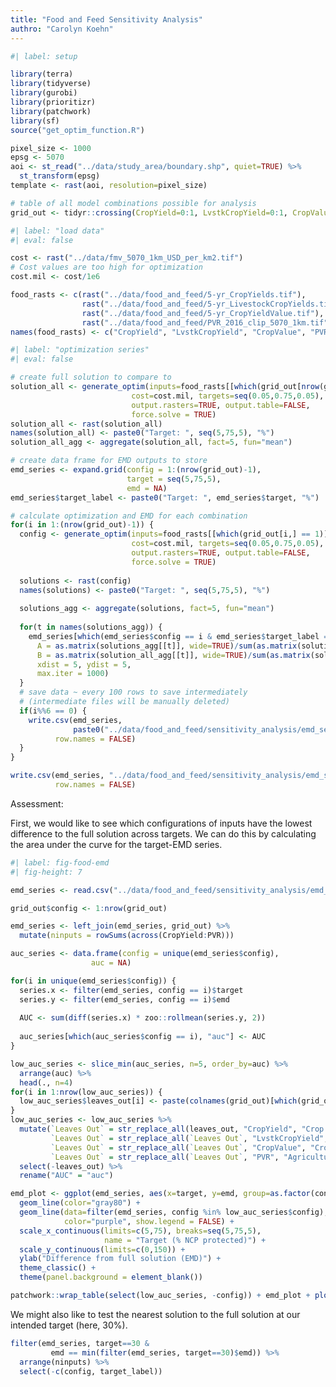 ```yaml
---
title: "Food and Feed Sensitivity Analysis"
authro: "Carolyn Koehn"
---
```


```r
#| label: setup

library(terra)
library(tidyverse)
library(gurobi)
library(prioritizr)
library(patchwork)
library(sf)
source("get_optim_function.R")

pixel_size <- 1000
epsg <- 5070
aoi <- st_read("../data/study_area/boundary.shp", quiet=TRUE) %>%
  st_transform(epsg)
template <- rast(aoi, resolution=pixel_size)

# table of all model combinations possible for analysis
grid_out <- tidyr::crossing(CropYield=0:1, LvstkCropYield=0:1, CropValue=0:1, PVR=0:1)[-1,]
```

```r
#| label: "load data"
#| eval: false

cost <- rast("../data/fmv_5070_1km_USD_per_km2.tif")
# Cost values are too high for optimization
cost.mil <- cost/1e6

food_rasts <- c(rast("../data/food_and_feed/5-yr_CropYields.tif"),
                rast("../data/food_and_feed/5-yr_LivestockCropYields.tif"),
                rast("../data/food_and_feed/5-yr_CropYieldValue.tif"),
                rast("../data/food_and_feed/PVR_2016_clip_5070_1km.tif"))
names(food_rasts) <- c("CropYield", "LvstkCropYield", "CropValue", "PVR")
```

```r
#| label: "optimization series"
#| eval: false

# create full solution to compare to
solution_all <- generate_optim(inputs=food_rasts[[which(grid_out[nrow(grid_out),] == 1)]],
                           cost=cost.mil, targets=seq(0.05,0.75,0.05),
                           output.rasters=TRUE, output.table=FALSE,
                           force.solve = TRUE)
solution_all <- rast(solution_all)
names(solution_all) <- paste0("Target: ", seq(5,75,5), "%")
solution_all_agg <- aggregate(solution_all, fact=5, fun="mean")

# create data frame for EMD outputs to store
emd_series <- expand.grid(config = 1:(nrow(grid_out)-1),
                          target = seq(5,75,5),
                          emd = NA)
emd_series$target_label <- paste0("Target: ", emd_series$target, "%")

# calculate optimization and EMD for each combination
for(i in 1:(nrow(grid_out)-1)) {
  config <- generate_optim(inputs=food_rasts[[which(grid_out[i,] == 1)]],
                           cost=cost.mil, targets=seq(0.05,0.75,0.05),
                           output.rasters=TRUE, output.table=FALSE,
                           force.solve = TRUE)
  
  solutions <- rast(config)
  names(solutions) <- paste0("Target: ", seq(5,75,5), "%")
  
  solutions_agg <- aggregate(solutions, fact=5, fun="mean")
  
  for(t in names(solutions_agg)) {
    emd_series[which(emd_series$config == i & emd_series$target_label == t), "emd"] <- emdist::emd2d(
      A = as.matrix(solutions_agg[[t]], wide=TRUE)/sum(as.matrix(solutions_agg[[t]], wide=TRUE), na.rm=TRUE), 
      B = as.matrix(solution_all_agg[[t]], wide=TRUE)/sum(as.matrix(solution_all_agg[[t]], wide=TRUE), na.rm=TRUE),
      xdist = 5, ydist = 5,
      max.iter = 1000)
  }
  # save data ~ every 100 rows to save intermediately 
  # (intermediate files will be manually deleted)
  if(i%%6 == 0) {
    write.csv(emd_series, 
              paste0("../data/food_and_feed/sensitivity_analysis/emd_series",i,".csv"),
          row.names = FALSE)
  }
}

write.csv(emd_series, "../data/food_and_feed/sensitivity_analysis/emd_series.csv",
          row.names = FALSE)
```

Assessment:

First, we would like to see which configurations of inputs have the lowest difference to the full solution across targets. We can do this by calculating the area under the curve for the target-EMD series.

```r
#| label: fig-food-emd
#| fig-height: 7

emd_series <- read.csv("../data/food_and_feed/sensitivity_analysis/emd_series.csv")

grid_out$config <- 1:nrow(grid_out)

emd_series <- left_join(emd_series, grid_out) %>%
  mutate(ninputs = rowSums(across(CropYield:PVR)))

auc_series <- data.frame(config = unique(emd_series$config),
                  auc = NA)

for(i in unique(emd_series$config)) {
  series.x <- filter(emd_series, config == i)$target
  series.y <- filter(emd_series, config == i)$emd
  
  AUC <- sum(diff(series.x) * zoo::rollmean(series.y, 2))
  
  auc_series[which(auc_series$config == i), "auc"] <- AUC
}

low_auc_series <- slice_min(auc_series, n=5, order_by=auc) %>%
  arrange(auc) %>%
  head(., n=4)
for(i in 1:nrow(low_auc_series)) {
  low_auc_series$leaves_out[i] <- paste(colnames(grid_out)[which(grid_out[low_auc_series$config[i],] == 0)], collapse=", ")
}
low_auc_series <- low_auc_series %>%
  mutate(`Leaves Out` = str_replace_all(leaves_out, "CropYield", "Crop Provision"),
         `Leaves Out` = str_replace_all(`Leaves Out`, "LvstkCropYield", "Livestock Feed Provision"),
         `Leaves Out` = str_replace_all(`Leaves Out`, "CropValue", "Crop Value"),
         `Leaves Out` = str_replace_all(`Leaves Out`, "PVR", "Agricultural Potential")) %>%
  select(-leaves_out) %>%
  rename("AUC" = "auc")

emd_plot <- ggplot(emd_series, aes(x=target, y=emd, group=as.factor(config))) +
  geom_line(color="gray80") +
  geom_line(data=filter(emd_series, config %in% low_auc_series$config),
            color="purple", show.legend = FALSE) +
  scale_x_continuous(limits=c(5,75), breaks=seq(5,75,5),
                     name = "Target (% NCP protected)") +
  scale_y_continuous(limits=c(0,150)) +
  ylab("Difference from full solution (EMD)") +
  theme_classic() +
  theme(panel.background = element_blank())

patchwork::wrap_table(select(low_auc_series, -config)) + emd_plot + plot_layout(nrow=2, heights = c(1,3))
```

We might also like to test the nearest solution to the full solution at our intended target (here, 30%).

```r
filter(emd_series, target==30 & 
         emd == min(filter(emd_series, target==30)$emd)) %>%
  arrange(ninputs) %>%
  select(-c(config, target_label))
```

